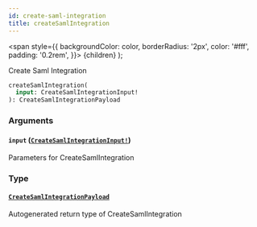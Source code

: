 ```yaml
---
id: create-saml-integration
title: createSamlIntegration
---
```


<span
style={{
      backgroundColor: color,
      borderRadius: '2px',
      color: '#fff',
      padding: '0.2rem',
    }}>
{children}
</span>
);

Create Saml Integration

```graphql
createSamlIntegration(
  input: CreateSamlIntegrationInput!
): CreateSamlIntegrationPayload

```

### Arguments

#### `input` ([`CreateSamlIntegrationInput!`](/api/graphql/documentation/inputs/create-saml-integration-input))

Parameters for CreateSamlIntegration

### Type

#### [`CreateSamlIntegrationPayload`](/api/graphql/documentation/objects/create-saml-integration-payload)

Autogenerated return type of CreateSamlIntegration
